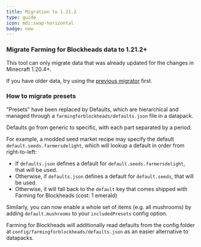 ```yaml
---
title: Migration to 1.21.2
type: guide
icon: mdi:swap-horizontal
badge: new
---
```




### Migrate Farming for Blockheads data to 1.21.2+

<NoteBox title="Using data from before 1.20.4?">
This tool can only migrate data that was already updated for the changes in Minecraft 1.20.4+.

If you have older data, try using the [previous migrator](../migration-to-1204) first.
</NoteBox>

<FarmingForBlockheadsMigrateToOneTwentyoneTwo client:load />

### How to migrate presets

"Presets" have been replaced by Defaults, which are hierarchical and managed through a `farmingforblockheads/defaults.json` file in a datapack.

Defaults go from generic to specific, with each part separated by a period.

For example, a modded seed market recipe may specify the default `default.seeds.farmersdelight`, which will lookup a default in order from right-to-left:

- If `defaults.json` defines a default for `default.seeds.farmersdelight`, that will be used.
- Otherwise, if `defaults.json` defines a default for `default.seeds`, that will be used.
- Otherwise, it will fall back to the `default` key that comes shipped with Farming for Blockheads (cost: 1 emerald)

Similarly, you can now enable a whole set of items (e.g. all mushrooms) by adding `default.mushrooms` to your `includedPresets` config option.

Farming for Blockheads will additionally read defaults from the config folder at `config/farmingforblockheads/defaults.json` as an easier alternative to datapacks.

